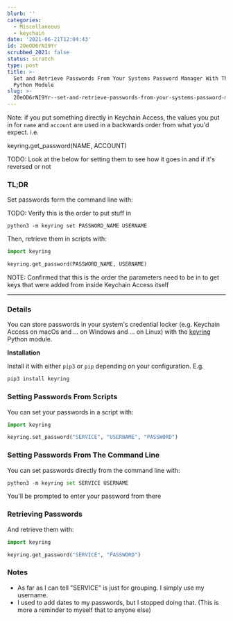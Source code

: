 ```yaml
---
blurb: ''
categories:
  - Miscellaneous
  - keychain
date: '2021-06-21T12:04:43'
id: 20eOD6rNI9Yr
scrubbed_2021: false
status: scratch
type: post
title: >-
  Set and Retrieve Passwords From Your Systems Password Manager With The keyring
  Python Module
slug: >-
  20eOD6rNI9Yr--set-and-retrieve-passwords-from-your-systems-password-manager-with-the-keyring-python-module
---
```


Note: if you put something directly in Keychain Access, the values you put in for `name` and `account` are used in a backwards order from what you'd expect. i.e.

keyring.get_password(NAME, ACCOUNT)

TODO: Look at the below for setting them to see how it goes in and if it's reversed or not


### TL;DR

Set passwords form the command line with:

TODO: Verify this is the order to put stuff in
```command
python3 -m keyring set PASSWORD_NAME USERNAME
```

Then, retrieve them in scripts with:

```python
import keyring 

keyring.get_password(PASSWORD_NAME, USERNAME)
```

NOTE: Confirmed that this is the order the parameters need to be in to get keys that were added from inside Keychain Access itself


---


### Details

You can store passwords in your system's credential locker (e.g. Keychain Access on macOs and ... on Windows and ... on Linux) with the [keyring](https://pypi.org/project/keyring/) Python module. 

__Installation__

Install it with either `pip3` or `pip` depending on your configuration. E.g.

```python
pip3 install keyring
```

### Setting Passwords From Scripts 

You can set your passwords in a script with:

```python
import keyring

keyring.set_password("SERVICE", "USERNAME", "PASSWORD")
```

### Setting Passwords From The Command Line

You can set passwords directly from the command line with:

```python
python3 -m keyring set SERVICE USERNAME
```

You'll be prompted to enter your password from there




### Retrieving Passwords 


And retrieve them with:

```python
import keyring 

keyring.get_password("SERVICE", "PASSWORD")
```

### Notes

- As far as I can tell "SERVICE" is just for grouping. I simply use my username. 
- I used to add dates to my passwords, but I stopped doing that. (This is more a reminder to myself that to anyone else)
